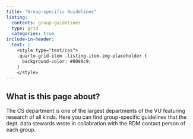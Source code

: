 ```yaml
---
title: "Group-specific Guidelines"
listing:
  contents: group-guidelines
  type: grid
  categories: true
include-in-header:
  text: |
    <style type="text/css">
    .quarto-grid-item .listing-item-img-placeholder {
      background-color: #0080c9;
    }
    </style>
---
```


::: {.callout-tip}

## What is this page about?

The CS department is one of the largest departments of the VU featuring research of all kinds. Here you can find group-specific guidelines that the dept. data stewards wrote in collabration with the RDM contact person of each group. 

:::
